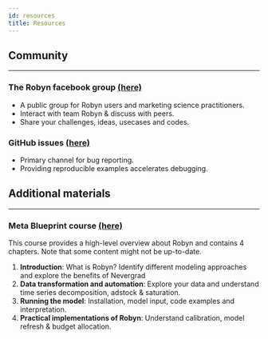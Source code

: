 ```yaml
---
id: resources
title: Resources
---
```


## Community
---

### The Robyn facebook group [(here)](https://www.facebook.com/groups/954715125296621)

- A public group for Robyn users and marketing science practitioners.
- Interact with team Robyn & discuss with peers.
- Share your challenges, ideas, usecases and codes.

### GitHub issues [(here)](https://github.com/facebookexperimental/Robyn/issues)
- Primary channel for bug reporting.
- Providing reproducible examples accelerates debugging.

## Additional materials
---
### Meta Blueprint course [(here)](https://www.facebookblueprint.com/student/path/253121-marketing-mix-models)

This course provides a high-level overview about Robyn and contains 4 chapters. Note that some content might not be up-to-date.

1. **Introduction**: What is Robyn? Identify different modeling approaches and explore the benefits of Nevergrad
2. **Data transformation and automation**: Explore your data and understand time series decomposition, adstock & saturation.
3. **Running the model**: Installation, model input, code examples and interpretation.
4. **Practical implementations of Robyn**: Understand calibration, model refresh & budget allocation.


